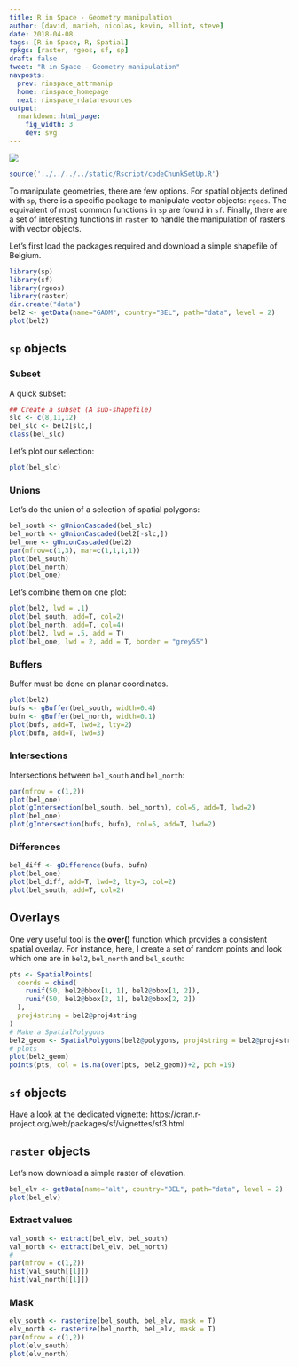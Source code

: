 ```yaml
---
title: R in Space - Geometry manipulation
author: [david, marieh, nicolas, kevin, elliot, steve]
date: 2018-04-08
tags: [R in Space, R, Spatial]
rpkgs: [raster, rgeos, sf, sp]
draft: false
tweet: "R in Space - Geometry manipulation"
navposts:
  prev: rinspace_attrmanip
  home: rinspace_homepage
  next: rinspace_rdataresources
output:
  rmarkdown::html_page:
    fig_width: 3
    dev: svg
---
```



![](https://img.shields.io/badge/inSileco-InDevelopment-3fb3b2.svg)

```r
source('../../../../static/Rscript/codeChunkSetUp.R')
```


To manipulate geometries, there are few options. For spatial objects defined
with `sp`, there is a specific package to manipulate vector objects: `rgeos`.
The equivalent of most common functions in `sp` are found in `sf`.
Finally, there are a set of interesting functions in `raster` to handle
the manipulation of rasters with vector objects.


Let's first load the packages required and download a simple shapefile of Belgium.

```r
library(sp)
library(sf)
library(rgeos)
library(raster)
dir.create("data")
bel2 <- getData(name="GADM", country="BEL", path="data", level = 2)
plot(bel2)
```


## `sp` objects



### Subset

A quick subset:

```r
## Create a subset (A sub-shapefile)
slc <- c(8,11,12)
bel_slc <- bel2[slc,]
class(bel_slc)
```

Let's plot our selection:

```r
plot(bel_slc)
```


### Unions

Let's do the union of a selection of spatial polygons:

```r
bel_south <- gUnionCascaded(bel_slc)
bel_north <- gUnionCascaded(bel2[-slc,])
bel_one <- gUnionCascaded(bel2)
par(mfrow=c(1,3), mar=c(1,1,1,1))
plot(bel_south)
plot(bel_north)
plot(bel_one)
```

Let's combine them on one plot:

```r
plot(bel2, lwd = .1)
plot(bel_south, add=T, col=2)
plot(bel_north, add=T, col=4)
plot(bel2, lwd = .5, add = T)
plot(bel_one, lwd = 2, add = T, border = "grey55")
```




### Buffers

Buffer must be done on planar coordinates.

```r
plot(bel2)
bufs <- gBuffer(bel_south, width=0.4)
bufn <- gBuffer(bel_north, width=0.1)
plot(bufs, add=T, lwd=2, lty=2)
plot(bufn, add=T, lwd=3)
```

### Intersections

Intersections between `bel_south` and `bel_north`:

```r
par(mfrow = c(1,2))
plot(bel_one)
plot(gIntersection(bel_south, bel_north), col=5, add=T, lwd=2)
plot(bel_one)
plot(gIntersection(bufs, bufn), col=5, add=T, lwd=2)
```



### Differences

```r
bel_diff <- gDifference(bufs, bufn)
plot(bel_one)
plot(bel_diff, add=T, lwd=2, lty=3, col=2)
plot(bel_south, add=T, col=2)
```


## Overlays

One very useful tool is the **over()** function which provides a consistent
spatial overlay. For instance, here, I create a set of random points and
look which one are in `bel2`, `bel_north` and `bel_south`:

```r
pts <- SpatialPoints(
  coords = cbind(
    runif(50, bel2@bbox[1, 1], bel2@bbox[1, 2]),
    runif(50, bel2@bbox[2, 1], bel2@bbox[2, 2])
  ),
  proj4string = bel2@proj4string
)
# Make a SpatialPolygons
bel2_geom <- SpatialPolygons(bel2@polygons, proj4string = bel2@proj4string)
# plots
plot(bel2_geom)
points(pts, col = is.na(over(pts, bel2_geom))+2, pch =19)
```


## `sf` objects

Have a look at the dedicated vignette: https://cran.r-project.org/web/packages/sf/vignettes/sf3.html


## `raster` objects

Let's now download a simple raster of elevation.


```r
bel_elv <- getData(name="alt", country="BEL", path="data", level = 2)
plot(bel_elv)
```


### Extract values

```r
val_south <- extract(bel_elv, bel_south)
val_north <- extract(bel_elv, bel_north)
#
par(mfrow = c(1,2))
hist(val_south[[1]])
hist(val_north[[1]])
```

### Mask

```r
elv_south <- rasterize(bel_south, bel_elv, mask = T)
elv_north <- rasterize(bel_north, bel_elv, mask = T)
par(mfrow = c(1,2))
plot(elv_south)
plot(elv_north)
```

